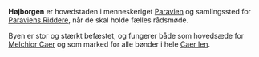 {{title:Højborgen}}
{{author:Laura Holmegaard}}
{{timestamp:2009-09-24T12:08:14Z}}
{{copyright:Højborgen}}
'''Højborgen''' er hovedstaden i menneskeriget [[Paravien]] og samlingssted for [[Paraviens Riddere]], når de skal holde fælles rådsmøde.

Byen er stor og stærkt befæstet, og fungerer både som hovedsæde for [[Melchior Caer]] og som marked for alle bønder i hele [[Caer len]].